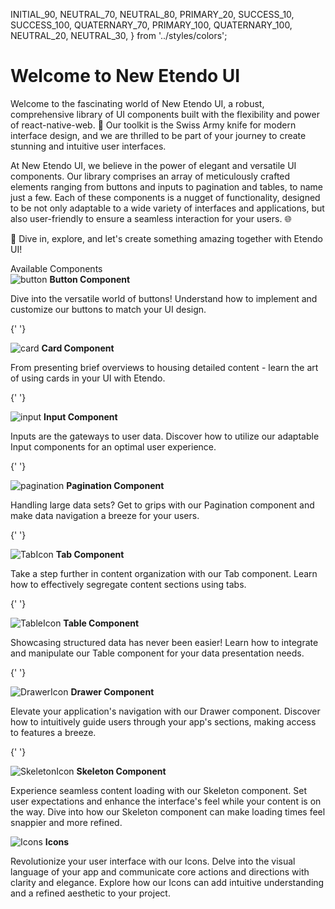 
  INITIAL_90,
  NEUTRAL_70,
  NEUTRAL_80,
  PRIMARY_20,
  SUCCESS_10,
  SUCCESS_100,
  QUATERNARY_70,
  PRIMARY_100,
  QUATERNARY_100,
  NEUTRAL_20,
  NEUTRAL_30,
} from '../styles/colors';

<Meta title="Introduction/Documentation" />

<style>
  {`
    .inter {
      font-family: 'Inter', 'sans-serif';
    }

    .subheading {
      font-weight: 700;
      font-size: 13px;
      color: ${NEUTRAL_70};
      letter-spacing: 6px;
      line-height: 24px;
      text-transform: uppercase;
      margin-bottom: 12px;
      margin-top: 40px;
    }

    .link-list {
      display: grid;
      grid-template-columns: repeat(3, 1fr);
      row-gap: 10px;
      column-gap: 1.5rem;
    }

    @media (max-width: 620px) {
      .link-list {
        grid-template-columns: 1fr;
      }
    }

    .link-item {
      display: flex;
      flex-direction: column;
      align-items: center;
      padding: 20px;
      padding-bottom: 0px;
      border-radius: 5px;
      border: 1px solid transparent;
      transition: background 150ms ease-out, border 150ms ease-out, transform 150ms ease-out;
    }

    .link-item:hover {
      border: 1px solid ${QUATERNARY_100};
      transform: translate3d(0, -3px, 0);
      box-shadow: rgba(0, 0, 0, 0.08) 0 3px 10px 0;
    }

    .link-item img {
      width: 100%;
      margin-bottom: 1rem;
    }


    .link-item strong {
      font-weight: 400;
      margin-top: 0.75rem;
      display: block;
      font-size: 1.4rem;
      color: ${NEUTRAL_30};
    }

    .link-item p {
      font-weight: 500;
      font-size: 0.85rem;
      line-height: 1.5;
      color: ${NEUTRAL_20};
    }

    .link-item span {
      margin: 0;
      line-height: 20px;
    }

    .tip {
      display: inline-block;
      border-radius: 1em;
      font-size: 11px;
      line-height: 12px;
      font-weight: 700;
      background: ${SUCCESS_10};
      color: ${SUCCESS_100};
      padding: 4px 12px;
      margin-right: 10px;
      vertical-align: top;
    }

    .tip-wrapper {
      font-size: 13px;
      line-height: 20px;
      margin-top: 40px;
      margin-bottom: 40px;
    }

    .tip-wrapper code {
      font-size: 12px;
      display: inline-block;
    }
  `}
</style>

<h1 className="inter">Welcome to New Etendo UI</h1>

<p className="inter">
  Welcome to the fascinating world of New Etendo UI, a robust, comprehensive
  library of UI components built with the flexibility and power of
  react-native-web. 🧩 Our toolkit is the Swiss Army knife for modern interface
  design, and we are thrilled to be part of your journey to create stunning and
  intuitive user interfaces.
</p>

<p className="inter">
  At New Etendo UI, we believe in the power of elegant and versatile UI
  components. Our library comprises an array of meticulously crafted elements
  ranging from buttons and inputs to pagination and tables, to name just a few.
  Each of these components is a nugget of functionality, designed to be not only
  adaptable to a wide variety of interfaces and applications, but also
  user-friendly to ensure a seamless interaction for your users. 🌐
</p>

<p className="inter">
  🚀 Dive in, explore, and let's create something amazing together with Etendo
  UI!
</p>

<div className="subheading inter">Available Components</div>

<div className="link-list">
  <a className="link-item">
    <img src={ButtonComponentUrl} alt="button" />
    <span>
      <strong className="inter">Button Component</strong>
      <p className="inter">Dive into the versatile world of buttons! Understand how to implement and customize our buttons to match your UI design.</p>
    </span>
  </a>

{' '}

<a className="link-item">
  <img src={CardIcon} alt="card" />
  <span>
    <strong className="inter">Card Component</strong>
    <p className="inter">
      From presenting brief overviews to housing detailed content - learn the
      art of using cards in your UI with Etendo.
    </p>
  </span>
</a>

{' '}

<a className="link-item">
  <img src={InputIcon} alt="input" />
  <span>
    <strong className="inter">Input Component</strong>
    <p className="inter">
      Inputs are the gateways to user data. Discover how to utilize our
      adaptable Input components for an optimal user experience.
    </p>
  </span>
</a>

{' '}

<a className="link-item">
  <img src={PaginationIcon} alt="pagination" />
  <span>
    <strong className="inter">Pagination Component</strong>
    <p className="inter">
      Handling large data sets? Get to grips with our Pagination component and
      make data navigation a breeze for your users.
    </p>
  </span>
</a>

{' '}

<a className="link-item">
  <img src={TabIcon} alt="TabIcon" />
  <span>
    <strong className="inter">Tab Component</strong>
    <p className="inter">
      Take a step further in content organization with our Tab component. Learn
      how to effectively segregate content sections using tabs.
    </p>
  </span>
</a>

{' '}

<a className="link-item">
  <img src={TableIcon} alt="TableIcon" />
  <span>
    <strong className="inter">Table Component</strong>
    <p className="inter">
      Showcasing structured data has never been easier! Learn how to integrate
      and manipulate our Table component for your data presentation needs.
    </p>
  </span>
</a>

{' '}

<a className="link-item">
  <img src={DrawerComponent} alt="DrawerIcon" />
  <span>
    <strong className="inter">Drawer Component</strong>
    <p className="inter">
      Elevate your application's navigation with our Drawer component. Discover
      how to intuitively guide users through your app's sections, making access
      to features a breeze.
    </p>
  </span>
</a>

{' '}

<a className="link-item">
  <img src={SkeletonComponent} alt="SkeletonIcon" />
  <span>
    <strong className="inter">Skeleton Component</strong>
    <p className="inter">
      Experience seamless content loading with our Skeleton component. Set user
      expectations and enhance the interface's feel while your content is on the
      way. Dive into how our Skeleton component can make loading times feel
      snappier and more refined.
    </p>
  </span>
</a>

  <a className="link-item">
    <img src={Icons} alt="Icons" />
    <span>
      <strong className="inter">Icons</strong>
      <p className="inter">Revolutionize your user interface with our Icons. Delve into the visual language of your app and communicate core actions and directions with clarity and elegance. Explore how our Icons can add intuitive understanding and a refined aesthetic to your project.</p>
    </span>
  </a>
</div>
